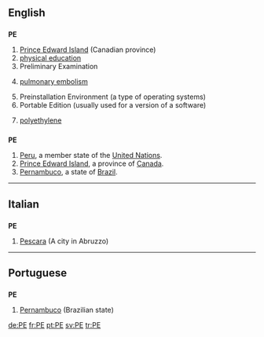 {{also|pe|Pe.|.pe|pé}}
==English==

==={{initialism}}===
'''PE'''

# [[Prince Edward Island]] (Canadian province)
# [[physical education]]
# Preliminary Examination
# {{pathology}} [[pulmonary embolism]]
# Preinstallation Environment (a type of operating systems)
# Portable Edition (usually used for a version of a software)
# {{organic compound}} [[polyethylene]]

==={{abbreviation}}===
'''PE'''

# [[Peru]], a member state of the [[United Nations]].
# [[Prince Edward Island]], a province of [[Canada]].
# [[Pernambuco]], a state of [[Brazil]].

----

==Italian==

==={{abbreviation|Italian}}===
'''PE'''

# [[Pescara]] (A city in Abruzzo)

----

==Portuguese==

==={{abbreviation|Portuguese}}===
'''PE'''

# [[Pernambuco]] (Brazilian state)

[[de:PE]]
[[fr:PE]]
[[pt:PE]]
[[sv:PE]]
[[tr:PE]]